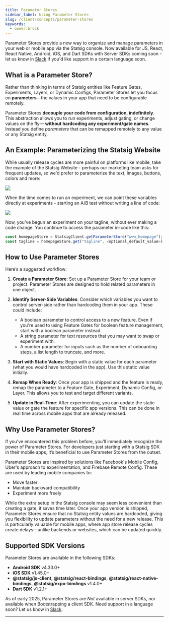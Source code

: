 ```yaml
---
title: Parameter Stores
sidebar_label: Using Parameter Stores
slug: /client/concepts/parameter-stores
keywords:
  - owner:brock
---
```


Parameter Stores provide a new way to organize and manage parameters in your web or mobile app via the Statsig console. Now available for JS, React, React Native, Android, iOS, and Dart SDKs with Server SDKs coming soon - let us know in [Slack](https://statsig.com/slack) if you'd like support in a certain language soon.

## **What is a Parameter Store?**

Rather than thinking in terms of Statsig entities like Feature Gates, Experiments, Layers, or Dynamic Configs, Parameter Stores let you focus on **parameters**—the values in your app that need to be configurable remotely. 

Parameter Stores **decouple your code from configuration, indefinitely**. This abstraction allows you to run experiments, adjust gating, or change values on the fly— **without hardcoding any experiment/gate names**. Instead you define *parameters* that can be remapped remotely to any value or any Statsig entity. 

## **An Example: Parameterizing the Statsig Website**

While usually release cycles are more painful on platforms like mobile, take the example of the Statsig Website - perhaps our marketing team asks for frequent updates, so we'd prefer to parameterize the text, images, buttons, colors and more: 

 <img src="/img/param_stores_mapping.png"/>


When the time comes to run an experiment, we can point these variables directly at experiments - starting an A/B test without writing a line of code:

<img src="/img/param_stores.gif" />

Now, you've begun an experiment on your tagline, without ever making a code change. You continue to access the parameter in-code like this:

```javascript
const homepageStore = StatsigClient.getParameterStore("www_homepage");
const tagline = homepageStore.get("tagline", <optional_default_value>);
```

## **How to Use Parameter Stores**

Here’s a suggested workflow:

1. **Create a Parameter Store**: 
   Set up a Parameter Store for your team or project. Parameter Stores are designed to hold related parameters in one object.

2. **Identify Server-Side Variables**:
   Consider which variables you want to control server-side rather than hardcoding them in your app. These could include:
   
   - A boolean parameter to control access to a new feature. Even if you're used to using Feature Gates for boolean feature management, start with a boolean parameter instead.
   - A string parameter for text resources that you may want to swap or experiment with.
   - A number parameter for inputs such as the number of onboarding steps, a list length to truncate, and more.

3. **Start with Static Values**: 
   Begin with a static value for each parameter (what you would have hardcoded in the app). Use this static value initially.

4. **Remap When Ready**: 
   Once your app is shipped and the feature is ready, remap the parameter to a Feature Gate, Experiment, Dynamic Config, or Layer. This allows you to test and target different variants.

5. **Update in Real-Time**: 
   After experimenting, you can update the static value or gate the feature for specific app versions. This can be done in real time across mobile apps that are already released.

## **Why Use Parameter Stores?**

If you’ve encountered this problem before, you’ll immediately recognize the power of Parameter Stores. For developers just starting with a Statsig SDK in their mobile apps, it’s beneficial to use Parameter Stores from the outset.

Parameter Stores are inspired by solutions like Facebook's Mobile Config, Uber's approach to experimentation, and Firebase Remote Config. These are used by leading mobile companies to:

- Move faster
- Maintain backward compatibility
- Experiment more freely

While the extra setup in the Statsig console may seem less convenient than creating a gate, it saves time later. Once your app version is shipped, Parameter Stores ensure that no Statsig entity values are hardcoded, giving you flexibility to update parameters without the need for a new release. This is particularly valuable for mobile apps, where app store release cycles create delays—unlike backends or websites, which can be updated quickly.

## **Supported SDK Versions**

Parameter Stores are available in the following SDKs:

- **Android SDK** v4.33.0+
- **iOS SDK** v1.45.0+
- **@statsig/js-client**, **@statsig/react-bindings**, **@statsig/react-native-bindings**, **@statsig/expo-bindings** v1.4.0+
- **Dart SDK** v1.2.1+

As of early 2025, Parameter Stores are *Not* available in server SDKs, nor available when Bootstrapping a client SDK. Need support in a language soon? Let us know in [Slack](https://statsig.com/slack).

---

